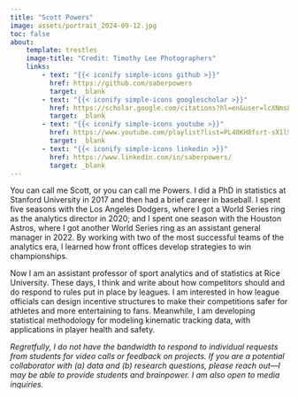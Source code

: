 ```yaml
---
title: "Scott Powers"
image: assets/portrait_2024-09-12.jpg
toc: false
about:
    template: trestles
    image-title: "Credit: Timothy Lee Photographers"
    links:
        - text: "{{< iconify simple-icons github >}}"
          href: https://github.com/saberpowers
          target: _blank
        - text: "{{< iconify simple-icons googlescholar >}}"
          href: https://scholar.google.com/citations?hl=en&user=lcXNms8AAAAJ
          target: _blank
        - text: "{{< iconify simple-icons youtube >}}"
          href: https://www.youtube.com/playlist?list=PL40KH8fsrt-sX1lSf659bl1u341F76ue3
          target: _blank
        - text: "{{< iconify simple-icons linkedin >}}"
          href: https://www.linkedin.com/in/saberpowers/
          target: _blank
---
```


You can call me Scott, or you can call me Powers. I did a PhD in statistics at Stanford University in 2017 and then had a brief career in baseball. I spent five seasons with the Los Angeles Dodgers, where I got a World Series ring as the analytics director in 2020; and I spent one season with the Houston Astros, where I got another World Series ring as an assistant general manager in 2022. By working with two of the most successful teams of the analytics era, I learned how front offices develop strategies to win championships.

Now I am an assistant professor of sport analytics and of statistics at Rice University. These days, I think and write about how competitors should and do respond to rules put in place by leagues. I am interested in how league officials can design incentive structures to make their competitions safer for athletes and more entertaining to fans. Meanwhile, I am developing statistical methodology for modeling kinematic tracking data, with applications in player health and safety.

*Regretfully, I do not have the bandwidth to respond to individual requests from students for video calls or feedback on projects. If you are a potential collaborator with (a) data and (b) research questions, please reach out---I may be able to provide students and brainpower. I am also open to media inquiries.*
